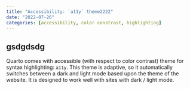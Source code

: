 ```yaml
---
title: "Accessibility: `a11y` theme2222"
date: "2022-07-26"
categories: [accessibility, color constrast, highlighting]
---
```


## gsdgdsdg

Quarto comes with accessible (with respect to color contrast) theme for syntax highlighting: `a11y`.
This theme is adaptive, so it automatically switches between a dark and light mode based upon the theme of the website.
It is designed to work well with sites with dark / light mode.